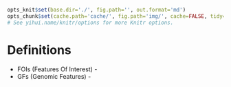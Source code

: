 ```{r knitsetup, echo=FALSE, results='hide', warning=FALSE, message=FALSE, cache=FALSE}

opts_knit$set(base.dir='./', fig.path='', out.format='md')
opts_chunk$set(cache.path='cache/', fig.path='img/', cache=FALSE, tidy=TRUE, fig.keep='high', echo=TRUE, dpi=300, out.width=700, prompt=FALSE, comment='##', results='markup', eval=FALSE)
# See yihui.name/knitr/options for more Knitr options.
```

Definitions
========================================================

* FOIs (Features Of Interest) - 
* GFs (Genomic Features) - 